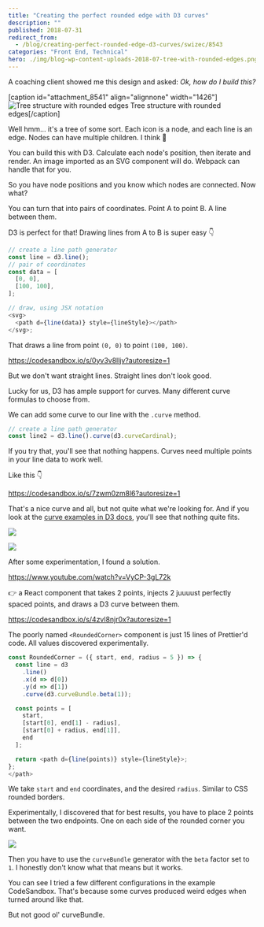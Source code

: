 ```yaml
---
title: "Creating the perfect rounded edge with D3 curves"
description: ""
published: 2018-07-31
redirect_from:
  - /blog/creating-perfect-rounded-edge-d3-curves/swizec/8543
categories: "Front End, Technical"
hero: ./img/blog-wp-content-uploads-2018-07-tree-with-rounded-edges.png
---
```


A coaching client showed me this design and asked: _Ok, how do I build this?_

\[caption id="attachment_8541" align="alignnone" width="1426"]![Tree structure with rounded edges](./img/blog-wp-content-uploads-2018-07-tree-with-rounded-edges.png) Tree structure with rounded edges\[/caption]

Well hmm… it's a tree of some sort. Each icon is a node, and each line is an edge. Nodes can have multiple children. I think 🤔

You can build this with D3. Calculate each node's position, then iterate and render. An image imported as an SVG component will do. Webpack can handle that for you.

So you have node positions and you know which nodes are connected. Now what?

You can turn that into pairs of coordinates. Point A to point B. A line between them.

D3 is perfect for that! Drawing lines from A to B is super easy 👇

```javascript
// create a line path generator
const line = d3.line();
// pair of coordinates
const data = [
  [0, 0],
  [100, 100],
];

// draw, using JSX notation
<svg>
  <path d={line(data)} style={lineStyle}></path>
</svg>;
```

That draws a line from point `(0, 0)` to point `(100, 100)`.

https://codesandbox.io/s/0yv3v8lljv?autoresize=1

But we don't want straight lines. Straight lines don't look good.

Lucky for us, D3 has ample support for curves. Many different curve formulas to choose from.

We can add some curve to our line with the `.curve` method.

```javascript
// create a line path generator
const line2 = d3.line().curve(d3.curveCardinal);
```

If you try that, you'll see that nothing happens. Curves need multiple points in your line data to work well.

Like this 👇

https://codesandbox.io/s/7zwm0zm8l6?autoresize=1

That's a nice curve and all, but not quite what we're looking for. And if you look at the [curve examples in D3 docs](https://github.com/d3/d3-shape/blob/master/README.md#curves), you'll see that nothing quite fits.

![](./img/d3-d3-shape-master-img-cardinal.png)

![](./img/d3-d3-shape-master-img-catmullRom.png)

After some experimentation, I found a solution.

https://www.youtube.com/watch?v=VyCP-3gL72k

👉 a React component that takes 2 points, injects 2 juuuust perfectly spaced points, and draws a D3 curve between them.

https://codesandbox.io/s/4zvl8njr0x?autoresize=1

The poorly named `<RoundedCorner>` component is just 15 lines of Prettier'd code. All values discovered experimentally.

```javascript
const RoundedCorner = ({ start, end, radius = 5 }) => {
  const line = d3
    .line()
    .x(d => d[0])
    .y(d => d[1])
    .curve(d3.curveBundle.beta(1));

  const points = [
    start,
    [start[0], end[1] - radius],
    [start[0] + radius, end[1]],
    end
  ];

  return <path d={line(points)} style={lineStyle}>;
};
</path>
```

We take `start` and `end` coordinates, and the desired `radius`. Similar to CSS rounded borders.

Experimentally, I discovered that for best results, you have to place 2 points between the two endpoints. One on each side of the rounded corner you want.

![](./img/blog-wp-content-uploads-2018-07-sketch.jpg)

Then you have to use the `curveBundle` generator with the `beta` factor set to `1`. I honestly don't know what that means but it works.

You can see I tried a few different configurations in the example CodeSandbox. That's because some curves produced weird edges when turned around like that.

But not good ol' curveBundle.
